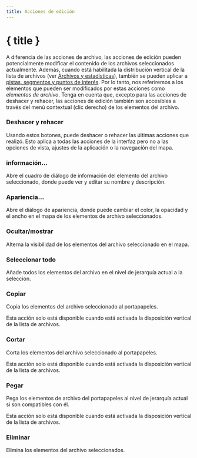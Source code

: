 ```yaml
---
title: Acciones de edición
---
```


<script lang="ts">
</script>

# { title }

A diferencia de las acciones de archivo, las acciones de edición pueden potencialmente modificar el contenido de los archivos seleccionados actualmente.
Además, cuando está habilitada la distribución vertical de la lista de archivos (ver [Archivos y estadísticas](../files-and-stats)), también se pueden aplicar a [pistas, segmentos y puntos de interés](../gpx).
Por lo tanto, nos referiremos a los elementos que pueden ser modificados por estas acciones como _elementos de archivo_.
Tenga en cuenta que, excepto para las acciones de deshacer y rehacer, las acciones de edición también son accesibles a través del menú contextual (clic derecho) de los elementos del archivo.

### <Undo2 size="16" class="inline-block" style="margin-bottom: 2px" /><Redo2 size="16" class="inline-block" style="margin-bottom: 2px" /> Deshacer y rehacer

Usando estos botones, puede deshacer o rehacer las últimas acciones que realizó.
Esto aplica a todas las acciones de la interfaz pero no a las opciones de vista, ajustes de la aplicación o la navegación del mapa.

### <Info size="16" class="inline-block" style="margin-bottom: 2px" /> información...

Abre el cuadro de diálogo de información del elemento del archivo seleccionado, donde puede ver y editar su nombre y descripción.

### <PaintBucket size="16" class="inline-block" style="margin-bottom: 2px" /> Apariencia...

Abre el diálogo de apariencia, donde puede cambiar el color, la opacidad y el ancho en el mapa de los elementos de archivo seleccionados.

### <EyeOff size="16" class="inline-block" style="margin-bottom: 2px" /> Ocultar/mostrar

Alterna la visibilidad de los elementos del archivo seleccionado en el mapa.

### <FileStack size="16" class="inline-block" style="margin-bottom: 2px" /> Seleccionar todo

Añade todos los elementos del archivo en el nivel de jerarquía actual a la selección.

### <ClipboardCopy size="16" class="inline-block" style="margin-bottom: 2px" /> Copiar

Copia los elementos del archivo seleccionado al portapapeles.

<DocsNote>

Esta acción solo está disponible cuando está activada la disposición vertical de la lista de archivos.

</DocsNote>

### <Scissors size="16" class="inline-block" style="margin-bottom: 2px" /> Cortar

Corta los elementos del archivo seleccionado al portapapeles.

<DocsNote>

Esta acción solo está disponible cuando está activada la disposición vertical de la lista de archivos.

</DocsNote>

### <ClipboardPaste size="16" class="inline-block" style="margin-bottom: 2px" /> Pegar

Pega los elementos de archivo del portapapeles al nivel de jerarquía actual si son compatibles con él.

<DocsNote>

Esta acción solo está disponible cuando está activada la disposición vertical de la lista de archivos.

</DocsNote>

### <Trash2 size="16" class="inline-block" style="margin-bottom: 2px" /> Eliminar

Elimina los elementos del archivo seleccionados.
